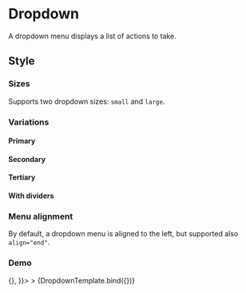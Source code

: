 <!-- Dropdown.mdx -->

<Meta
  title="Components/Dropdown"
  component={Dropdown}
/>


# Dropdown
A dropdown menu displays a list of actions to take.

## Style

### Sizes

Supports two dropdown sizes: ```small``` and  ```large```.

<Canvas>
  <Story height="13rem" id='components-dropdown--small' />
  <Story height="13rem" id='components-dropdown--large' />
</Canvas>

### Variations

#### Primary
<Canvas>
  <Story height="10rem" id='components-dropdown--primary' />
  <Story height="10rem" id='components-dropdown--primary-disabled' />
  <Story height="10rem" id='components-dropdown--primary-icon' />
</Canvas>

#### Secondary
<Canvas>
  <Story height="10rem" id='components-dropdown--secondary' />
  <Story height="10rem" id='components-dropdown--secondary-disabled' />
  <Story height="10rem" id='components-dropdown--secondary-icon' />
</Canvas>

#### Tertiary
<Canvas>
  <Story height="10rem" id='components-dropdown--tertiary' />
  <Story height="10rem" id='components-dropdown--tertiary-disabled' />
  <Story height="10rem" id='components-dropdown--tertiary-icon' />
</Canvas>

#### With dividers
<Canvas>
  <Story height="10rem" id='components-dropdown--tertiary' />
  <Story height="10rem" id='components-dropdown--tertiary-disabled' />
  <Story height="10rem" id='components-dropdown--tertiary-icon' />
</Canvas>

### Menu alignment
By default, a dropdown menu is aligned to the left, but supported also ```align="end"```.
<Canvas>
  <Story height="14rem" id='components-dropdown--align-start' />
  <Story height="14rem" id='components-dropdown--align-end' />
</Canvas>


### Demo
<Canvas>
  <Story
    height="12rem"
    name="Demo"
    args={{
      align: 'start',
      buttonStyle: 'text',
      className: 'custom-dropdown',
      dataTestId: 'test-dropdown-id',
      disabled: false,
      id: 'dropdown-demo',
      items: [
        { eventKey: 'one', title: 'item one', hasDividerAfter: true },
        { eventKey: 'two', title: 'item two', disabled: true },
        { eventKey: 'three', title: 'item three', href: '#' },
        { eventKey: 'four', title: 'item four' },
      ],
      size: 'sm',
      title: 'Dropdown demo',
      variant: 'primary',
      onSelect: () => {},
    }}>
    >
    {DropdownTemplate.bind({})}
  </Story>
</Canvas>

<ArgsTable story="Demo" />
